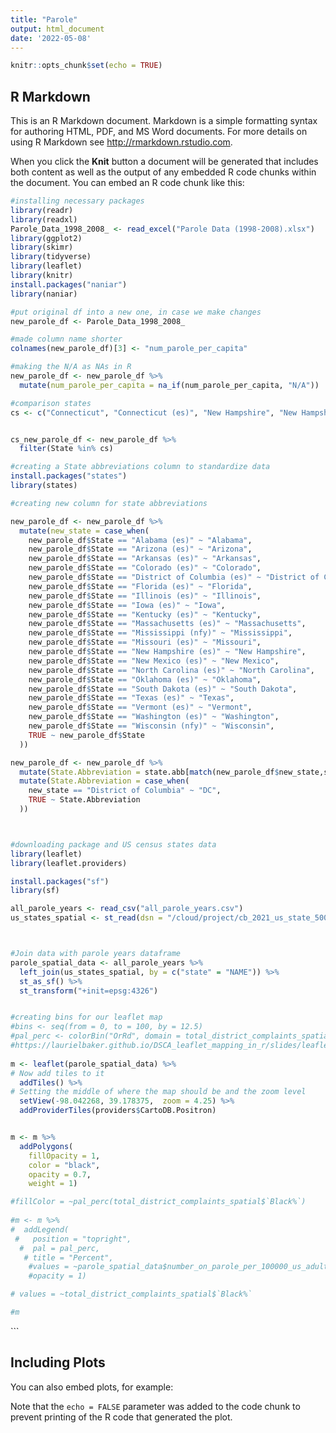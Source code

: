 ```yaml
---
title: "Parole"
output: html_document
date: '2022-05-08'
---
```


```r
knitr::opts_chunk$set(echo = TRUE)
```

## R Markdown

This is an R Markdown document. Markdown is a simple formatting syntax for authoring HTML, PDF, and MS Word documents. For more details on using R Markdown see <http://rmarkdown.rstudio.com>.

When you click the **Knit** button a document will be generated that includes both content as well as the output of any embedded R code chunks within the document. You can embed an R code chunk like this:

```r

#installing necessary packages
library(readr)
library(readxl)
Parole_Data_1998_2008_ <- read_excel("Parole Data (1998-2008).xlsx")
library(ggplot2)
library(skimr)
library(tidyverse)
library(leaflet)
library(knitr)
install.packages("naniar")
library(naniar)

#put original df into a new one, in case we make changes
new_parole_df <- Parole_Data_1998_2008_

#made column name shorter
colnames(new_parole_df)[3] <- "num_parole_per_capita"

#making the N/A as NAs in R 
new_parole_df <- new_parole_df %>%
  mutate(num_parole_per_capita = na_if(num_parole_per_capita, "N/A"))

#comparison states
cs <- c("Connecticut", "Connecticut (es)", "New Hampshire", "New Hampshire (es)", "Vermont", "Vermont (es)", "Maine", "Maine (es)")


cs_new_parole_df <- new_parole_df %>%
  filter(State %in% cs) 

#creating a State abbreviations column to standardize data
install.packages("states")
library(states)

#creating new column for state abbreviations

new_parole_df <- new_parole_df %>%
  mutate(new_state = case_when(
    new_parole_df$State == "Alabama (es)" ~ "Alabama", 
    new_parole_df$State == "Arizona (es)" ~ "Arizona", 
    new_parole_df$State == "Arkansas (es)" ~ "Arkansas",
    new_parole_df$State == "Colorado (es)" ~ "Colorado", 
    new_parole_df$State == "District of Columbia (es)" ~ "District of Columbia", 
    new_parole_df$State == "Florida (es)" ~ "Florida", 
    new_parole_df$State == "Illinois (es)" ~ "Illinois", 
    new_parole_df$State == "Iowa (es)" ~ "Iowa", 
    new_parole_df$State == "Kentucky (es)" ~ "Kentucky", 
    new_parole_df$State == "Massachusetts (es)" ~ "Massachusetts", 
    new_parole_df$State == "Mississippi (nfy)" ~ "Mississippi", 
    new_parole_df$State == "Missouri (es)" ~ "Missouri", 
    new_parole_df$State == "New Hampshire (es)" ~ "New Hampshire", 
    new_parole_df$State == "New Mexico (es)" ~ "New Mexico", 
    new_parole_df$State == "North Carolina (es)" ~ "North Carolina", 
    new_parole_df$State == "Oklahoma (es)" ~ "Oklahoma",
    new_parole_df$State == "South Dakota (es)" ~ "South Dakota", 
    new_parole_df$State == "Texas (es)" ~ "Texas", 
    new_parole_df$State == "Vermont (es)" ~ "Vermont",
    new_parole_df$State == "Washington (es)" ~ "Washington", 
    new_parole_df$State == "Wisconsin (nfy)" ~ "Wisconsin", 
    TRUE ~ new_parole_df$State
  ))

new_parole_df <- new_parole_df %>%
  mutate(State.Abbreviation = state.abb[match(new_parole_df$new_state,state.name)]) %>%
  mutate(State.Abbreviation = case_when(
    new_state == "District of Columbia" ~ "DC", 
    TRUE ~ State.Abbreviation
  )) 




```


```r

#downloading package and US census states data
library(leaflet)
library(leaflet.providers)

install.packages("sf")
library(sf)

all_parole_years <- read_csv("all_parole_years.csv")
us_states_spatial <- st_read(dsn = "/cloud/project/cb_2021_us_state_500k.shp")



#Join data with parole years dataframe
parole_spatial_data <- all_parole_years %>%
  left_join(us_states_spatial, by = c("state" = "NAME")) %>%
  st_as_sf() %>%
  st_transform("+init=epsg:4326")


#creating bins for our leaflet map
#bins <- seq(from = 0, to = 100, by = 12.5)
#pal_perc <- colorBin("OrRd", domain = total_district_complaints_spatial , bins = bins)
#https://laurielbaker.github.io/DSCA_leaflet_mapping_in_r/slides/leaflet_slides3.html#58
 
m <- leaflet(parole_spatial_data) %>%
# Now add tiles to it
  addTiles() %>%
# Setting the middle of where the map should be and the zoom level
  setView(-98.042268, 39.178375,  zoom = 4.25) %>%
  addProviderTiles(providers$CartoDB.Positron)


m <- m %>%
  addPolygons(
    fillOpacity = 1,
    color = "black",
    opacity = 0.7,
    weight = 1)

#fillColor = ~pal_perc(total_district_complaints_spatial$`Black%`)
      
#m <- m %>%
#  addLegend(
 #   position = "topright",
  #  pal = pal_perc,
   # title = "Percent",
    #values = ~parole_spatial_data$number_on_parole_per_100000_us_adult_residents,
    #opacity = 1)

# values = ~total_district_complaints_spatial$`Black%`

#m

```



```

## Including Plots

You can also embed plots, for example:


Note that the `echo = FALSE` parameter was added to the code chunk to prevent printing of the R code that generated the plot.
